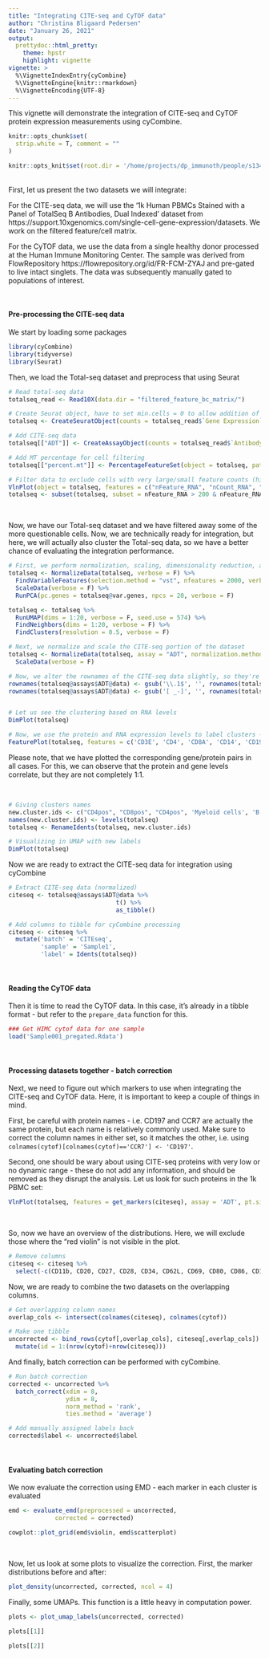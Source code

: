```yaml
---
title: "Integrating CITE-seq and CyTOF data"
author: "Christina Bligaard Pedersen"
date: "January 26, 2021"
output: 
  prettydoc::html_pretty:
    theme: hpstr
    highlight: vignette
vignette: >
  %\VignetteIndexEntry{cyCombine}
  %\VignetteEngine{knitr::rmarkdown}
  %\VignetteEncoding{UTF-8}
---
```


This vignette will demonstrate the integration of CITE-seq and CyTOF protein expression measurements using cyCombine.

```r
knitr::opts_chunk$set(
  strip.white = T, comment = ""
)

knitr::opts_knit$set(root.dir = '/home/projects/dp_immunoth/people/s134891/cycombine/citeseq_cytof/')

```


<br>
First, let us present the two datasets we will integrate:

For the CITE-seq data, we will use the '1k Human PBMCs Stained with a Panel of TotalSeq B Antibodies, Dual Indexed' dataset from https://support.10xgenomics.com/single-cell-gene-expression/datasets. We work on the filtered feature/cell matrix.

For the CyTOF data, we use the data from a single healthy donor processed at the Human Immune Monitoring Center. The sample was derived from FlowRepository https://flowrepository.org/id/FR-FCM-ZYAJ and pre-gated to live intact singlets. The data was subsequently manually gated to populations of interest. 

<br>

#### Pre-processing the CITE-seq data

We start by loading some packages

```r
library(cyCombine)
library(tidyverse)
library(Seurat)

```


Then, we load the Total-seq dataset and preprocess that using Seurat

```r
# Read total-seq data
totalseq_read <- Read10X(data.dir = "filtered_feature_bc_matrix/")

# Create Seurat object, have to set min.cells = 0 to allow addition of ADT information in the next step. 
totalseq <- CreateSeuratObject(counts = totalseq_read$`Gene Expression`, min.cells = 0, min.features = 0, project = "cyCombine")

# Add CITE-seq data
totalseq[["ADT"]] <- CreateAssayObject(counts = totalseq_read$`Antibody Capture`)

# Add MT percentage for cell filtering
totalseq[["percent.mt"]] <- PercentageFeatureSet(object = totalseq, pattern = "^MT-")

# Filter data to exclude cells with very large/small feature counts (high number of different genes expressed) and large mitchondrial content
VlnPlot(object = totalseq, features = c("nFeature_RNA", "nCount_RNA", "percent.mt"), pt.size = 0)
totalseq <- subset(totalseq, subset = nFeature_RNA > 200 & nFeature_RNA < 3500 & percent.mt < 10)

```




<br>

Now, we have our Total-seq dataset and we have filtered away some of the more questionable cells. Now, we are technically ready for integration, but here, we will actually also cluster the Total-seq data, so we have a better chance of evaluating the integration performance.

```r
# First, we perform normalization, scaling, dimensionality reduction, and clustering based on the RNA-seq levels
totalseq <- NormalizeData(totalseq, verbose = F) %>% 
  FindVariableFeatures(selection.method = "vst", nfeatures = 2000, verbose = F) %>%
  ScaleData(verbose = F) %>%
  RunPCA(pc.genes = totalseq@var.genes, npcs = 20, verbose = F)

totalseq <- totalseq %>% 
  RunUMAP(dims = 1:20, verbose = F, seed.use = 574) %>% 
  FindNeighbors(dims = 1:20, verbose = F) %>%
  FindClusters(resolution = 0.5, verbose = F)

# Next, we normalize and scale the CITE-seq portion of the dataset
totalseq <- NormalizeData(totalseq, assay = "ADT", normalization.method = "CLR", verbose = F) %>% 
  ScaleData(verbose = F)

# Now, we alter the rownames of the CITE-seq data slightly, so they're easier to work with
rownames(totalseq@assays$ADT@data) <- gsub('\\.1$', '', rownames(totalseq@assays$ADT@data))
rownames(totalseq@assays$ADT@data) <- gsub('[ _-]', '', rownames(totalseq@assays$ADT@data))


# Let us see the clustering based on RNA levels
DimPlot(totalseq)

```

```r
# Now, we use the protein and RNA expression levels to label clusters - we do this at a relatively high level 
FeaturePlot(totalseq, features = c('CD3E', 'CD4', 'CD8A', 'CD14', 'CD19', 'NCAM1', 'adt_CD3', 'adt_CD4', 'adt_CD8a', 'adt_CD14', 'adt_CD19', 'adt_CD56'), ncol = 3)

```

Please note, that we have plotted the corresponding gene/protein pairs in all cases. For this, we can observe that the protein and gene levels correlate, but they are not completely 1:1.


<br>



```r
# Giving clusters names
new.cluster.ids <- c("CD4pos", "CD8pos", "CD4pos", 'Myeloid cells', 'B cells', "CD8pos", 'NK cells', "CD4pos")
names(new.cluster.ids) <- levels(totalseq)
totalseq <- RenameIdents(totalseq, new.cluster.ids)

# Visualizing in UMAP with new labels
DimPlot(totalseq)

```


Now we are ready to extract the CITE-seq data for integration using cyCombine

```r
# Extract CITE-seq data (normalized)
citeseq <- totalseq@assays$ADT@data %>% 
                              t() %>% 
                              as_tibble()

# Add columns to tibble for cyCombine processing
citeseq <- citeseq %>%
  mutate('batch' = 'CITEseq',
         'sample' = 'Sample1',
         'label' = Idents(totalseq)) 

```


<br>

#### Reading the CyTOF data

Then it is time to read the CyTOF data. In this case, it's already in a tibble format - but refer to the `prepare_data` function for this.

```r
### Get HIMC cytof data for one sample
load('Sample001_pregated.Rdata')

```


<br>


#### Processing datasets together - batch correction

Next, we need to figure out which markers to use when integrating the CITE-seq and CyTOF data. 
Here, it is important to keep a couple of things in mind. 

First, be careful with protein names - i.e. CD197 and CCR7 are actually the same protein, but each name is relatively commonly used. Make sure to correct the column names in either set, so it matches the other, i.e. using `colnames(cytof)[colnames(cytof)=='CCR7'] <- 'CD197'`.

Second, one should be wary about using CITE-seq proteins with very low or no dynamic range - these do not add any information, and should be removed as they disrupt the analysis. Let us look for such proteins in the 1k PBMC set:

```r
VlnPlot(totalseq, features = get_markers(citeseq), assay = 'ADT', pt.size = 0.01, group.by = 'orig.ident', ncol = 5)

```

<br>

So, now we have an overview of the distributions. Here, we will exclude those where the "red violin" is not visible in the plot. 

```r
# Remove columns
citeseq <- citeseq %>%
  select(-c(CD11b, CD20, CD27, CD28, CD34, CD62L, CD69, CD80, CD86, CD137, CD197, CD274, CD278, CD335, HLADR))

```

Now, we are ready to combine the two datasets on the overlapping columns.

```r
# Get overlapping column names
overlap_cols <- intersect(colnames(citeseq), colnames(cytof))

# Make one tibble
uncorrected <- bind_rows(cytof[,overlap_cols], citeseq[,overlap_cols]) %>%
  mutate(id = 1:(nrow(cytof)+nrow(citeseq)))

```

And finally, batch correction can be performed with cyCombine.

```r
# Run batch correction
corrected <- uncorrected %>%
  batch_correct(xdim = 8,
                ydim = 8,
                norm_method = 'rank',
                ties.method = 'average')

# Add manually assigned labels back
corrected$label <- uncorrected$label

```


<br>

#### Evaluating batch correction


We now evaluate the correction using EMD - each marker in each cluster is evaluated

```r
emd <- evaluate_emd(preprocessed = uncorrected,
             corrected = corrected)

cowplot::plot_grid(emd$violin, emd$scatterplot)
```


<br>

Now, let us look at some plots to visualize the correction. First, the marker distributions before and after:

```r
plot_density(uncorrected, corrected, ncol = 4)

```

Finally, some UMAPs. This function is a little heavy in computation power.

```r
plots <- plot_umap_labels(uncorrected, corrected)

plots[[1]]
```

```r
plots[[2]]
```

